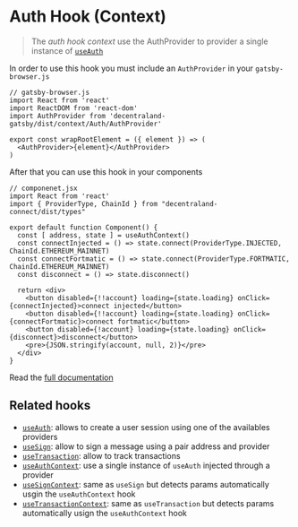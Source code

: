 
<Meta title="Context/Auth/useAuthContext" />

# Auth Hook (Context)

> The *auth hook context* use the AuthProvider to provider a single instance of [`useAuth`](/?path=/story/hooks-useauth--page)

In order to use this hook you must include an `AuthProvider` in your `gatsby-browser.js`

```tsx dark=true
// gatsby-browser.js
import React from 'react'
import ReactDOM from 'react-dom'
import AuthProvider from 'decentraland-gatsby/dist/context/Auth/AuthProvider'

export const wrapRootElement = ({ element }) => (
  <AuthProvider>{element}</AuthProvider>
)
```

After that you can use this hook in your components

```tsx dark=true
// componenet.jsx
import React from 'react'
import { ProviderType, ChainId } from "decentraland-connect/dist/types"

export default function Component() {
  const [ address, state ] = useAuthContext()
  const connectInjected = () => state.connect(ProviderType.INJECTED, ChainId.ETHEREUM_MAINNET)
  const connectFortmatic = () => state.connect(ProviderType.FORTMATIC, ChainId.ETHEREUM_MAINNET)
  const disconnect = () => state.disconnect()

  return <div>
    <button disabled={!!account} loading={state.loading} onClick={connectInjected}>connect injected</button>
    <button disabled={!!account} loading={state.loading} onClick={connectFortmatic}>connect fortmatic</button>
    <button disabled={!account} loading={state.loading} onClick={disconnect}>disconnect</button>
    <pre>{JSON.stringify(account, null, 2)}</pre>
  </div>
}

```

Read the [full documentation](/?path=/story/hooks-useauth--page)

## Related hooks

- [`useAuth`](/?path=/story/hooks-useauth--page): allows to create a user session using one of the availables providers
- [`useSign`](/?path=/story/hooks-usesign--page): allow to sign a message using a pair address and provider
- [`useTransaction`](/?path=/story/hooks-useatransaction--page): allow to track transactions
- [`useAuthContext`](/?path=/story/context-auth-useauthcontext--page): use a single instance of `useAuth` injected through a provider
- [`useSignContext`](/?path=/story/context-auth-usesigncontext--page): same as `useSign` but detects params automatically usgin the `useAuthContext` hook
- [`useTransactionContext`](/?path=/story/context-auth-usetransactioncontext--page): same as `useTransaction` but detects params automatically usign the `useAuthContext` hook
